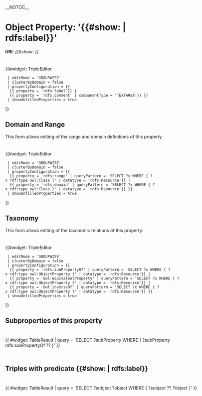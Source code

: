 __NOTOC__

= Object Property: '{{#show: {{this}} | rdfs:label}}' =

'''URI''': ''{{#show: {{this}} }}''

<div style="width:650px; padding-top:10px">
{{#widget: TripleEditor
  | editMode = 'GROUPWISE'
  | clusterByDomain = false
  | propertyConfiguration = {{
   {{ property = 'rdfs:label'}} |
   {{ property = 'rdfs:comment' | componentType = 'TEXTAREA'}} }}
  | showUnfilledProperties = true
}}


== Domain and Range ==
This form allows editing of the range and domain definitions of this property.

<div style="width:650px; padding-top:10px">
{{#widget: TripleEditor
  | editMode = 'GROUPWISE'
  | clusterByDomain = false
  | propertyConfiguration = {{
   {{ property = 'rdfs:range' | queryPattern = 'SELECT ?x WHERE { ?x rdf:type owl:Class }' | datatype = 'rdfs:Resource'}} |
   {{ property = 'rdfs:domain' | queryPattern = 'SELECT ?x WHERE { ?x rdf:type owl:Class }' | datatype = 'rdfs:Resource'}} }}
  | showUnfilledProperties = true
}}
</div>


== Taxonomy ==

This form allows editing of the taxonomic relations of this property.

<div style="width:650px; padding-top:10px">
{{#widget: TripleEditor
  | editMode = 'GROUPWISE'
  | clusterByDomain = false
  | propertyConfiguration = {{
   {{ property = 'rdfs:subPropertyOf' | queryPattern = 'SELECT ?x WHERE { ?x rdf:type owl:ObjectProperty }' | datatype = 'rdfs:Resource'}} |
   {{ property = 'owl:equivalentProperty' | queryPattern = 'SELECT ?x WHERE { ?x rdf:type owl:ObjectProperty }' | datatype = 'rdfs:Resource'}} |
   {{ property = 'owl:inverseOf' | queryPattern = 'SELECT ?x WHERE { ?x rdf:type owl:ObjectProperty }' | datatype = 'rdfs:Resource'}} }}
  | showUnfilledProperties = true
}}
</div>


== Subproperties of this property ==

<div style="width:650px; padding-top:10px; padding-bottom:10px">
{{ #widget: TableResult
| query = 'SELECT ?subProperty WHERE { ?subProperty rdfs:subPropertyOf ?? }'
}}
</div>

== Triples with predicate {{#show: {{this}} | rdfs:label}} ==

<div style="width:650px; padding-top:10px; padding-bottom:10px">
{{ #widget: TableResult
| query = 'SELECT ?subject ?object WHERE { ?subject ?? ?object }'
}}
</div>
